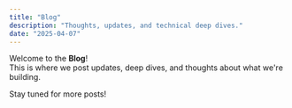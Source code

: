 ```yaml
---
title: "Blog"
description: "Thoughts, updates, and technical deep dives."
date: "2025-04-07"
---
```


Welcome to the **Blog**!  
This is where we post updates, deep dives, and thoughts about what we're building.

Stay tuned for more posts!
